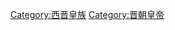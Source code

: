 {{Catnav|頁面分類|...|复姓|司马姓|晋朝皇帝}}
{{Catnav|頁面分類|...|晉朝|晉朝人|晋朝皇帝}}
{{Catnav|頁面分類|...|中国朝代|魏晉南北朝|晉朝}}
{{Catnav|頁面分類|...|各朝代中国人|晉朝人|晋朝皇帝}}


[[Category:西晋皇族|Category:西晋皇族]]
[[Category:晋朝皇帝|Category:晋朝皇帝]]